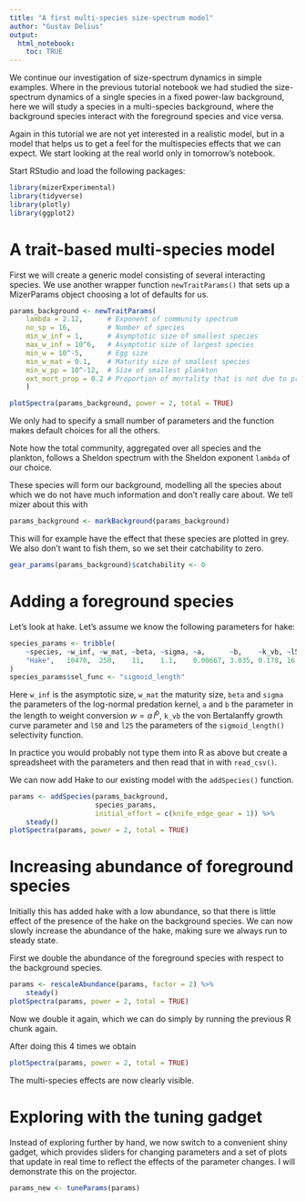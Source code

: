 ```yaml
---
title: "A first multi-species size-spectrum model"
author: "Gustav Delius"
output: 
  html_notebook:
    toc: TRUE
---
```


We continue our investigation of size-spectrum dynamics in simple examples.
Where in the previous tutorial notebook we had studied the size-spectrum
dynamics of a single species in a fixed power-law background, here we will study
a species in a multi-species background, where the background species interact
with the foreground species and vice versa.

Again in this tutorial we are not yet interested in a realistic model, but in
a model that helps us to get a feel for the multispecies effects that we can
expect. We start looking at the real world only in tomorrow's notebook.

Start RStudio 
and load the following packages:
```r
library(mizerExperimental)
library(tidyverse)
library(plotly)
library(ggplot2)
```

# A trait-based multi-species model

First we will create a generic model consisting of several interacting species.
We use another wrapper function `newTraitParams()` that sets up a MizerParams
object choosing a lot of defaults for us.
```r
params_background <- newTraitParams(
    lambda = 2.12,      # Exponent of community spectrum
    no_sp = 16,         # Number of species
    min_w_inf = 1,      # Asymptotic size of smallest species
    max_w_inf = 10^6,   # Asymptotic size of largest species
    min_w = 10^-5,      # Egg size
    min_w_mat = 0.1,    # Maturity size of smallest species
    min_w_pp = 10^-12,  # Size of smallest plankton
    ext_mort_prop = 0.2 # Proportion of mortality that is not due to predation
    )

plotSpectra(params_background, power = 2, total = TRUE)
```

We only had to specify a small number of parameters and the function makes
default choices for all the others.

Note how the total community, aggregated over all species and the plankton,
follows a Sheldon spectrum with the Sheldon exponent `lambda` of our choice.

These species will form our background, modelling all the species about which we
do not have much information and don't really care about. We tell mizer about
this with
```r
params_background <- markBackground(params_background)
```
This will for example have the effect that these species are plotted in grey.
We also don't want to fish them, so we set their catchability to zero.
```r
gear_params(params_background)$catchability <- 0
```



# Adding a foreground species

Let's look at hake. Let's assume we know the following parameters for hake:
```r
species_params <- tribble(
    ~species, ~w_inf, ~w_mat, ~beta, ~sigma, ~a,      ~b,    ~k_vb, ~l50, ~l25,
    "Hake",   10470,  250,    11,    1.1,    0.00667, 3.035, 0.178, 16.6, 16
)
species_params$sel_func <- "sigmoid_length"
```
Here `w_inf` is the asymptotic size, `w_mat` the maturity size, `beta` and
`sigma` the parameters of the log-normal predation kernel, `a` and `b` the
parameter in the length to weight conversion $w = a\, l^b$, `k_vb` the von
Bertalanffy growth curve parameter and `l50` and `l25` the parameters of the
`sigmoid_length()` selectivity function.

In practice you would probably not type them into R as above but create a 
spreadsheet with the parameters and then read that in with `read_csv()`.

We can now add Hake to our existing model with the `addSpecies()` function.
```r
params <- addSpecies(params_background,
                     species_params,
                     initial_effort = c(knife_edge_gear = 1)) %>% 
    steady()
plotSpectra(params, power = 2, total = TRUE)
```

# Increasing abundance of foreground species
Initially this has added hake with a low abundance, so that there is little
effect of the presence of the hake on the background species. We can now
slowly increase the abundance of the hake, making sure we always run to steady
state.

First we double the abundance of the foreground species with respect to the
background species.
```r
params <- rescaleAbundance(params, factor = 2) %>% 
    steady()
plotSpectra(params, power = 2, total = TRUE)
```

Now we double it again, which we can do simply by running the previous R 
chunk again.

After doing this 4 times we obtain
```r
plotSpectra(params, power = 2, total = TRUE)
```

The multi-species effects are now clearly visible.

# Exploring with the tuning gadget
Instead of exploring further by hand, we now switch to a convenient shiny
gadget, which provides sliders for changing parameters and a set of plots that
update in real time to reflect the effects of the parameter changes. I will
demonstrate this on the projector.

```r
params_new <- tuneParams(params)
```

